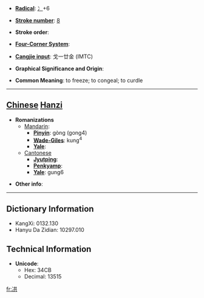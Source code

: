 * '''[[Wiktionary:Chinese radical index| Radical]]''': [[Wiktionary:Chinese radical index 冫|冫]]+6

* '''[[Wiktionary:Chinese total strokes index|Stroke number]]''': [[Wiktionary:Chinese total strokes index 8|8]]

* '''Stroke order''': 

* '''[[Wiktionary:Chinese four corner index|Four-Corner System]]''': 

* '''[[Wiktionary:Chinese Cangjie index|Cangjie input]]''': 戈一廿金 (IMTC)

* '''Graphical Significance and Origin''': 

* '''Common Meaning''': to freeze; to congeal; to curdle

----

== [[Chinese]] [[Hanzi]] ==

* '''Romanizations'''
** [[Mandarin]]:
*** '''[[Pinyin]]''': gòng (gong4)
*** '''[[Wade-Giles]]''': kung<sup>4</sup>
*** '''[[Yale]]''': 
**[[Cantonese]]
***'''[[Jyutping]]''':
***'''[[Penkyamp]]''': 
***'''[[Yale]]''': gung6

* '''Other info''': 

----

== Dictionary Information ==

* KangXi: 0132.130
* Hanyu Da Zidian: 10297.010

== Technical Information ==

* '''Unicode''':
** Hex: 34CB
** Decimal: 13515

[[fr:㓋]]